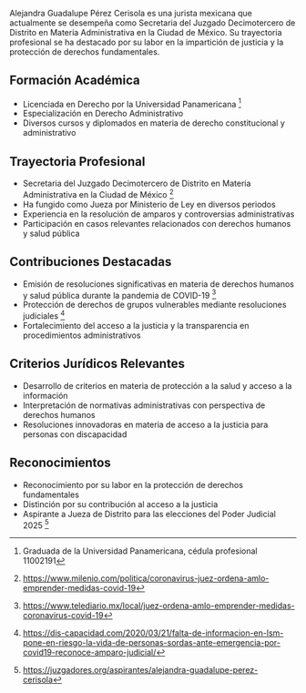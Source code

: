Alejandra Guadalupe Pérez Cerisola es una jurista mexicana que actualmente se desempeña como Secretaria del Juzgado Decimotercero de Distrito en Materia Administrativa en la Ciudad de México. Su trayectoria profesional se ha destacado por su labor en la impartición de justicia y la protección de derechos fundamentales.

## Formación Académica

- Licenciada en Derecho por la Universidad Panamericana [^1]
- Especialización en Derecho Administrativo
- Diversos cursos y diplomados en materia de derecho constitucional y administrativo

## Trayectoria Profesional

- Secretaria del Juzgado Decimotercero de Distrito en Materia Administrativa en la Ciudad de México [^2]
- Ha fungido como Jueza por Ministerio de Ley en diversos periodos
- Experiencia en la resolución de amparos y controversias administrativas
- Participación en casos relevantes relacionados con derechos humanos y salud pública

## Contribuciones Destacadas

- Emisión de resoluciones significativas en materia de derechos humanos y salud pública durante la pandemia de COVID-19 [^3]
- Protección de derechos de grupos vulnerables mediante resoluciones judiciales [^4]
- Fortalecimiento del acceso a la justicia y la transparencia en procedimientos administrativos

## Criterios Jurídicos Relevantes

- Desarrollo de criterios en materia de protección a la salud y acceso a la información
- Interpretación de normativas administrativas con perspectiva de derechos humanos
- Resoluciones innovadoras en materia de acceso a la justicia para personas con discapacidad

## Reconocimientos

- Reconocimiento por su labor en la protección de derechos fundamentales
- Distinción por su contribución al acceso a la justicia
- Aspirante a Jueza de Distrito para las elecciones del Poder Judicial 2025 [^5]

[^1]: Graduada de la Universidad Panamericana, cédula profesional 11002191
[^2]: https://www.milenio.com/politica/coronavirus-juez-ordena-amlo-emprender-medidas-covid-19
[^3]: https://www.telediario.mx/local/juez-ordena-amlo-emprender-medidas-coronavirus-covid-19
[^4]: https://dis-capacidad.com/2020/03/21/falta-de-informacion-en-lsm-pone-en-riesgo-la-vida-de-personas-sordas-ante-emergencia-por-covid19-reconoce-amparo-judicial/
[^5]: https://juzgadores.org/aspirantes/alejandra-guadalupe-perez-cerisola
